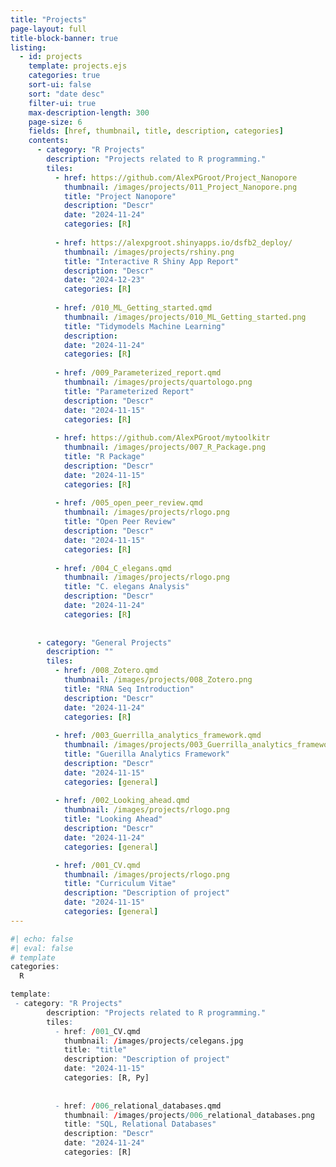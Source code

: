 ```yaml
---
title: "Projects"
page-layout: full
title-block-banner: true
listing:
  - id: projects
    template: projects.ejs
    categories: true
    sort-ui: false
    sort: "date desc"
    filter-ui: true
    max-description-length: 300
    page-size: 6
    fields: [href, thumbnail, title, description, categories]
    contents: 
      - category: "R Projects"
        description: "Projects related to R programming."
        tiles:
          - href: https://github.com/AlexPGroot/Project_Nanopore
            thumbnail: /images/projects/011_Project_Nanopore.png
            title: "Project Nanopore"
            description: "Descr"
            date: "2024-11-24"
            categories: [R]
            
          - href: https://alexpgroot.shinyapps.io/dsfb2_deploy/
            thumbnail: /images/projects/rshiny.png
            title: "Interactive R Shiny App Report"
            description: "Descr"
            date: "2024-12-23"
            categories: [R]
            
          - href: /010_ML_Getting_started.qmd
            thumbnail: /images/projects/010_ML_Getting_started.png
            title: "Tidymodels Machine Learning"
            description:
            date: "2024-11-24"
            categories: [R]
            
          - href: /009_Parameterized_report.qmd
            thumbnail: /images/projects/quartologo.png
            title: "Parameterized Report"
            description: "Descr"
            date: "2024-11-15"
            categories: [R]
            
          - href: https://github.com/AlexPGroot/mytoolkitr
            thumbnail: /images/projects/007_R_Package.png
            title: "R Package"
            description: "Descr"
            date: "2024-11-15"
            categories: [R]
            
          - href: /005_open_peer_review.qmd
            thumbnail: /images/projects/rlogo.png
            title: "Open Peer Review"
            description: "Descr"
            date: "2024-11-15"
            categories: [R]
            
          - href: /004_C_elegans.qmd
            thumbnail: /images/projects/rlogo.png
            title: "C. elegans Analysis"
            description: "Descr"
            date: "2024-11-24"
            categories: [R]
            
            
      - category: "General Projects"
        description: ""
        tiles:
          - href: /008_Zotero.qmd
            thumbnail: /images/projects/008_Zotero.png
            title: "RNA Seq Introduction"
            description: "Descr"
            date: "2024-11-24"
            categories: [R]
            
          - href: /003_Guerrilla_analytics_framework.qmd
            thumbnail: /images/projects/003_Guerrilla_analytics_framework.png
            title: "Guerilla Analytics Framework"
            description: "Descr"
            date: "2024-11-15"
            categories: [general]
            
          - href: /002_Looking_ahead.qmd
            thumbnail: /images/projects/rlogo.png
            title: "Looking Ahead"
            description: "Descr"
            date: "2024-11-24"
            categories: [general]

          - href: /001_CV.qmd
            thumbnail: /images/projects/rlogo.png
            title: "Curriculum Vitae"
            description: "Description of project"
            date: "2024-11-15"
            categories: [general]
---
```


```r
#| echo: false
#| eval: false
# template
categories:
  R

template:
 - category: "R Projects"
        description: "Projects related to R programming."
        tiles:
          - href: /001_CV.qmd
            thumbnail: /images/projects/celegans.jpg
            title: "title"
            description: "Description of project"
            date: "2024-11-15"
            categories: [R, Py]
            
            
          - href: /006_relational_databases.qmd
            thumbnail: /images/projects/006_relational_databases.png
            title: "SQL, Relational Databases"
            description: "Descr"
            date: "2024-11-24"
            categories: [R]
```